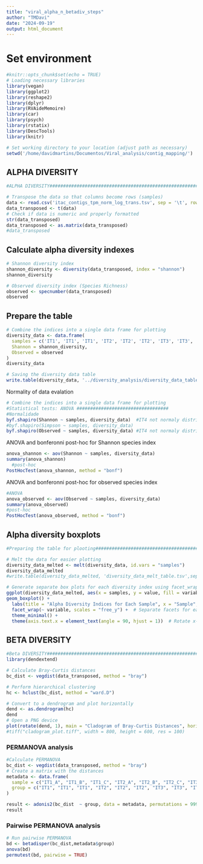 ```yaml
---
title: "viral_alpha_n_betadiv_steps"
author: "TMDavi"
date: "2024-09-19"
output: html_document
---
```

# Set environment
```r
#knitr::opts_chunk$set(echo = TRUE)
# Loading necessary libraries
library(vegan)
library(ggplot2)
library(reshape2)
library(dplyr)
library(RVAideMemoire)
library(car)
library(psych)
library(rstatix)
library(DescTools)
library(knitr)

# Set working directory to your location (adjust path as necessary)
setwd('/home/davidmartins/Documentos/Viral_analysis/contig_mapping/')
```

## ALPHA DIVERSITY

```r
#ALPHA DIVERSITY##############################################################

# Transpose the data so that columns become rows (samples)
data <- read.csv('itac_contigs_tpm_norm_log_trans.tsv', sep = '\t', row.names = 1, check.names = FALSE)
data_transposed <- t(data)
# Check if data is numeric and properly formatted
str(data_transposed)
data_transposed <- as.matrix(data_transposed)
#data_transposed 
```

## Calculate alpha diversity indexes 

```r
# Shannon diversity index
shannon_diversity <- diversity(data_transposed, index = "shannon")
shannon_diversity

```
```r
# Observed diversity index (Species Richness)
observed <- specnumber(data_transposed)
observed


```

## Prepare the table

```r
# Combine the indices into a single data frame for plotting
diversity_data <- data.frame(
  samples = c('IT1', 'IT1', 'IT1', 'IT2', 'IT2', 'IT2', 'IT3', 'IT3', 'IT3', 'IT4', 'IT4', 'IT4'),
  Shannon = shannon_diversity,
  Observed = observed
)
diversity_data

# Saving the diversity data table
write.table(diversity_data, '../diversity_analysis/diversity_data_table.tsv', sep = '\t', row.names = FALSE)
```

Normality of data evalation

```r
# Combine the indices into a single data frame for plotting
#Statistical tests: ANOVA ##################################
#Normalidade
byf.shapiro(Shannon ~ samples, diversity_data)  #IT4 not normaly distributed
#byf.shapiro(Simpson ~ samples, diversity_data)
byf.shapiro(Observed ~ samples, diversity_data) #IT4 not normaly distributed
```
ANOVA and bonferonni post-hoc for Shannon species index
```r
anova_shannon <- aov(Shannon ~ samples, diversity_data)
summary(anova_shannon)
  #post-hoc
PostHocTest(anova_shannon, method = "bonf")
```
ANOVA and bonferonni post-hoc for observed species index
```r
#ANOVA
anova_observed <- aov(Observed ~ samples, diversity_data)
summary(anova_observed)
#post-hoc
PostHocTest(anova_observed, method = "bonf")
```
## Alpha diversity boxplots

```r
#Preparing the table for plooting##########################################

# Melt the data for easier plotting
diversity_data_melted <- melt(diversity_data, id.vars = "samples")
diversity_data_melted
#write.table(diversity_data_melted, 'diversity_data_melt_table.tsv',sep='\t',row.names = FALSE)

# Generate separate box plots for each diversity index using facet_wrap
ggplot(diversity_data_melted, aes(x = samples, y = value, fill = variable)) +
geom_boxplot() +
  labs(title = "Alpha Diversity Indices for Each Sample", x = "Sample", y = "Diversity Index Value") +
  facet_wrap(~ variable, scales = "free_y") +  # Separate facets for each index (Shannon, Simpson, Species Richness)
  theme_minimal() +
  theme(axis.text.x = element_text(angle = 90, hjust = 1))  # Rotate x-axis labels for readability

```
## BETA DIVERSITY

```r
#Beta DIVERSITY##############################################################
library(dendextend)

# Calculate Bray-Curtis distances
bc_dist <- vegdist(data_transposed, method = "bray")

# Perform hierarchical clustering
hc <- hclust(bc_dist, method = "ward.D")

# Convert to a dendrogram and plot horizontally
dend <- as.dendrogram(hc)
dend
# Open a PNG device
plot(rotate(dend, 1), main = "Cladogram of Bray-Curtis Distances", horiz = TRUE)
#tiff("cladogram_plot.tiff", width = 800, height = 600, res = 100)

```
### PERMANOVA analysis
```r
#Calculate PERMANOVA
bc_dist <- vegdist(data_transposed, method = "bray")
# Create a matrix with the distances
metadata <- data.frame(
  sample = c("IT1_A", "IT1_B", "IT1_C", "IT2_A", "IT2_B", "IT2_C", "IT3_A", "IT3_B", "IT3_C", "IT4_A", "IT4_B", "IT4_C"),
  group = c("IT1", "IT1", "IT1", "IT2", "IT2", "IT2", "IT3", "IT3", "IT3", "IT4", "IT4", "IT4")
)

result <- adonis2(bc_dist  ~ group, data = metadata, permutations = 999)
result
```

### Pairwise PERMANOVA analysis
```r
# Run pairwise PERMANOVA
bd <- betadisper(bc_dist,metadata$group)
anova(bd)
permutest(bd, pairwise = TRUE)
```
